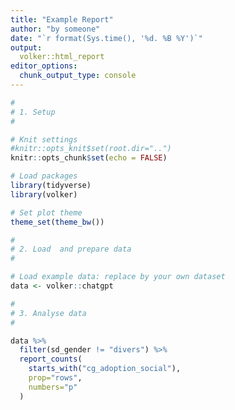 ```yaml
---
title: "Example Report"
author: "by someone"
date: "`r format(Sys.time(), '%d. %B %Y')`"
output: 
  volker::html_report
editor_options: 
  chunk_output_type: console
---
```



```r
#
# 1. Setup
#

# Knit settings
#knitr::opts_knit$set(root.dir="..")
knitr::opts_chunk$set(echo = FALSE)

# Load packages
library(tidyverse)
library(volker)

# Set plot theme
theme_set(theme_bw())

```


```r
#
# 2. Load  and prepare data
#

# Load example data: replace by your own dataset
data <- volker::chatgpt


```


```r
#
# 3. Analyse data
#

data %>% 
  filter(sd_gender != "divers") %>% 
  report_counts(
    starts_with("cg_adoption_social"), 
    prop="rows", 
    numbers="p"
  )

```

